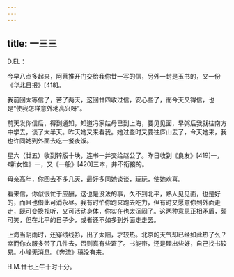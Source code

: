 ```yaml
---
---
---
```

title: 一三三
---




D.EL：

今早八点多起来，阿菩推开门交给我你廿一写的信，另外一封是玉书的，又一份《华北日报》[418]。

我前回太等信了，苦了两天，这回廿四收过信，安心些了，而今天又得信，也是“使我怎样意外地高兴呀”。

前天发你信后，得到通知，知道冯家姑母已到上海，要见见面，早粥后我就往南方中学去，谈了大半天。昨天她又来看我。她过些时又要往庐山去了，今天她来，我也许同她到外面去吃一餐夜饭。

星六（廿五）收到锌版十块，连书一并交给赵公了。昨日收到《良友》[419]一，《新女性》一，又《一般》[420]三本，并不衔接的。

母亲高年，你回去不多几天，最好多同她谈谈，玩玩，使她欢喜。

看来信，你似很忙于应酬，这也是没法的事，久不到北平，熟人见见面，也是好的，而且也借此可消永昼。我有时怕你跑来跑去吃力，但有时又愿意你到外面走走，既可变换视听，又可活动身体，你实在也太沉闷了。这两种意思正相矛盾，颇可笑，但在北平的日子少，或者还不如多到外面走走罢。

上海当阴雨时，还穿绒线衫，出了太阳，才较热。北京的天气却已经如此热了么？幸而你衣服多带了几件去，否则真有些窘了。书能带，还是理出些好，自己找书较易。小峰无消息。《奔流》稿没有来。

H.M.廿七上午十时十分。